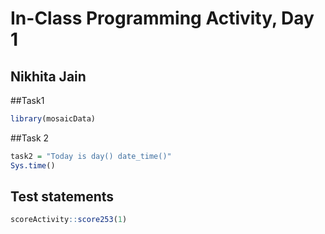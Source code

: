 # In-Class Programming Activity, Day 1

## Nikhita Jain 

##Task1

```r
library(mosaicData)
```

##Task 2

```r
task2 = "Today is day() date_time()"
Sys.time()
```






## Test statements

```r
scoreActivity::score253(1)
```